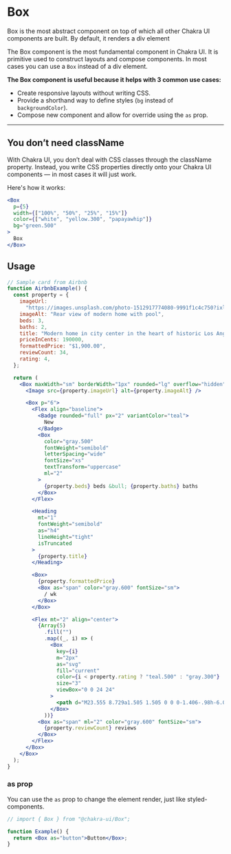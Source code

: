 # Box

Box is the most abstract component on top of which all other Chakra UI
components are built. By default, it renders a div element

The Box component is the most fundamental component in Chakra UI. It is
primitive used to construct layouts and compose components. In most cases you
can use a `Box` instead of a div element.

**The Box component is useful because it helps with 3 common use cases:**

- Create responsive layouts without writing CSS.
- Provide a shorthand way to define styles (`bg` instead of `backgroundColor`).
- Compose new component and allow for override using the `as` prop.

---

## You don’t need className

With Chakra UI, you don’t deal with CSS classes through the className property.
Instead, you write CSS properties directly onto your Chakra UI components — in
most cases it will just work.

Here's how it works:

```jsx
<Box
  p={5}
  width={["100%", "50%", "25%", "15%"]}
  color={["white", "yellow.300", "papayawhip"]}
  bg="green.500"
>
  Box
</Box>
```

## Usage

```jsx
// Sample card from Airbnb
function AirbnbExample() {
  const property = {
    imageUrl:
      "https://images.unsplash.com/photo-1512917774080-9991f1c4c750?ixlib=rb-1.2.1&auto=format&fit=crop&w=800&q=80",
    imageAlt: "Rear view of modern home with pool",
    beds: 3,
    baths: 2,
    title: "Modern home in city center in the heart of historic Los Angeles",
    priceInCents: 190000,
    formattedPrice: "$1,900.00",
    reviewCount: 34,
    rating: 4,
  };

  return (
    <Box maxWidth="sm" borderWidth="1px" rounded="lg" overflow="hidden">
      <Image src={property.imageUrl} alt={property.imageAlt} />

      <Box p="6">
        <Flex align="baseline">
          <Badge rounded="full" px="2" variantColor="teal">
            New
          </Badge>
          <Box
            color="gray.500"
            fontWeight="semibold"
            letterSpacing="wide"
            fontSize="xs"
            textTransform="uppercase"
            ml="2"
          >
            {property.beds} beds &bull; {property.baths} baths
          </Box>
        </Flex>

        <Heading
          mt="1"
          fontWeight="semibold"
          as="h4"
          lineHeight="tight"
          isTruncated
        >
          {property.title}
        </Heading>

        <Box>
          {property.formattedPrice}
          <Box as="span" color="gray.600" fontSize="sm">
            / wk
          </Box>
        </Box>

        <Flex mt="2" align="center">
          {Array(5)
            .fill("")
            .map((_, i) => (
              <Box
                key={i}
                m="2px"
                as="svg"
                fill="current"
                color={i < property.rating ? "teal.500" : "gray.300"}
                size="3"
                viewBox="0 0 24 24"
              >
                <path d="M23.555 8.729a1.505 1.505 0 0 0-1.406-.98h-6.087a.5.5 0 0 1-.472-.334l-2.185-6.193a1.5 1.5 0 0 0-2.81 0l-.005.016-2.18 6.177a.5.5 0 0 1-.471.334H1.85A1.5 1.5 0 0 0 .887 10.4l5.184 4.3a.5.5 0 0 1 .155.543l-2.178 6.531a1.5 1.5 0 0 0 2.31 1.684l5.346-3.92a.5.5 0 0 1 .591 0l5.344 3.919a1.5 1.5 0 0 0 2.312-1.683l-2.178-6.535a.5.5 0 0 1 .155-.543l5.194-4.306a1.5 1.5 0 0 0 .433-1.661z"></path>
              </Box>
            ))}
          <Box as="span" ml="2" color="gray.600" fontSize="sm">
            {property.reviewCount} reviews
          </Box>
        </Flex>
      </Box>
    </Box>
  );
}
```

### as prop

You can use the `as` prop to change the element render, just like
styled-components.

```jsx
// import { Box } from "@chakra-ui/Box";

function Example() {
  return <Box as="button">Button</Box>;
}
```
